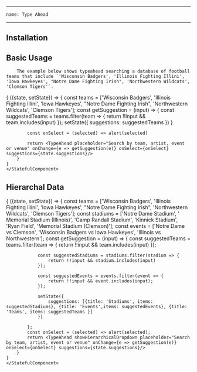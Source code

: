
---
    name: Type Ahead
---


## Installation


## Basic Usage
```
    The example below shows typeahead searching a database of football teams that include `'Wisconsin Badgers', 'Illinois Fighting Illini', 'Iowa Hawkeyes', "Notre Dame Fighting Irish", 'Northwestern Wildcats', 'Clemson Tigers'`.
```
<Playground>
    <StatefulComponent initialState={{suggestions: []}}>
    {
        ({state, setState}) => {
            const teams = ['Wisconsin Badgers', 'Illinois Fighting Illini', 'Iowa Hawkeyes', "Notre Dame Fighting Irish", 'Northwestern Wildcats', 'Clemson Tigers'];
            const getSuggestion = (input) => {
                const suggestedTeams = teams.filter(team =>  {
                    return !!input && team.includes(input)
                });
                setState({
                     suggestions: suggestedTeams
                 })
            }

            const onSelect = (selected) => alert(selected)

            return <TypeAhead placeholder="Search by team, artist, event or venue" onChange={e => getSuggestion(e)} onSelect={onSelect} suggestions={state.suggestions}/>
        }
    }
    </StatefulComponent>
</Playground>


## Hierarchal Data
<Playground>
    <StatefulComponent initialState={{suggestions: []}}>
    {
        ({state, setState}) => {
            const teams = ['Wisconsin Badgers', 'Illinois Fighting Illini', 'Iowa Hawkeyes', "Notre Dame Fighting Irish", 'Northwestern Wildcats', 'Clemson Tigers'];
            const stadiums = ['Notre Dame Stadium', ' Memorial Stadium (Illinois)', 'Camp Randall Stadium', 'Kinnick Stadium', 'Ryan Field', 'Memorial Stadium (Clemson)'];
            const events = ['Notre Dame vs Clemson', 'Wisconsin Badgers vs Iowa Hawkeyes', 'Illinois vs Northwestern'];
            const getSuggestion = (input) => {
                const suggestedTeams = teams.filter(team =>  {
                    return !!input && team.includes(input)
                });

                const suggestedStadiums = stadiums.filter(stadium => {
                    return !!input && stadium.includes(input)
                });

                const suggestedEvents = events.filter(event => {
                    return !!input && event.includes(input);
                });

                setState({
                    suggestions: [{title: 'Stadiums', items: suggestedStadiums}, {title: 'Events',items: suggestedEvents}, {title: 'Teams', items: suggestedTeams }]
                })

            };
            const onSelect = (selected) => alert(selected);
            return <TypeAhead showHierarchicalDropdown placeholder="Search by team, artist, event or venue" onChange={e => getSuggestion(e)} onSelect={onSelect} suggestions={state.suggestions}/>
        }
    }
    </StatefulComponent>
</Playground>
